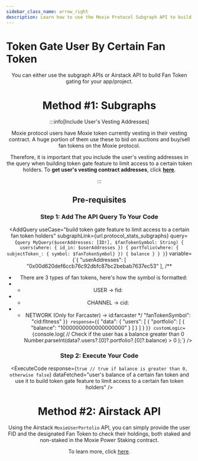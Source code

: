 ```yaml
---
sidebar_class_name: arrow_right
description: Learn how to use the Moxie Protocol Subgraph API to build token gate feature to limit access to a certain fan token holders.
---
```



# Token Gate User By Certain Fan Token

<Header
  useCase="build token gate feature to limit access to a certain fan token holders"
  apiName="Moxie Protocol Subgraph"
/>

You can either use the subgraph APIs or Airstack API to build Fan Token gating for your app/project.

# Method #1: Subgraphs

:::info[Include User's Vesting Addresses]

Moxie protocol users have Moxie token currently vesting in their vesting contract. A huge portion of them use these to bid on auctions and buy/sell fan tokens on the Moxie protocol.

Therefore, it is important that you include the user's vesting addresses in the query when building token gate feature to limit access to a certain token holders. To **get user's vesting contract addresses**, click [**here**](../vesting/01-get-users-vesting-contract-addresses.mdx).

:::

## Pre-requisites

<Prerequisites apiName="Moxie Protocol Subgraph" />

### Step 1: Add The API Query To Your Code

<AddQuery
  useCase="build token gate feature to limit access to a certain fan token holders"
  subgraphLink={url.protocol_stats_subgraphs}
  query={`query MyQuery($userAddresses: [ID!], $fanTokenSymbol: String) {
  users(where: { id_in: $userAddresses }) {
    portfolio(where: { subjectToken_: { symbol: $fanTokenSymbol} }) {
      balance
    }
  }
}`}
  variable={`{
  "userAddresses": [
    "0x00d620def6ccb76c92dbfc87bc2bebab7637ec53"
  ],
  /**
   * There are 3 types of fan tokens, here's how the symbol is formatted:
   * - USER -> fid:<fid>
   * - CHANNEL -> cid:<channel-id>
   * - NETWORK (Only for Farcaster) -> id:farcaster
   */
  "fanTokenSymbol": "cid:fitness"
}`}
  response={`{
  "data": {
    "users": [
      {
        "portfolio": [
          {
            "balance": "10000000000000000000"
          }
        ]
      }
    ]
  }
}`}
  customLogic={`console.log(
    // Check if the user has a balance greater than 0
    Number.parseInt(data?.users?.[0]?.portfolio?.[0]?.balance) > 0
  );`}
/>

### Step 2: Execute Your Code

<ExecuteCode
  response={`true // true if balance is greater than 0, otherwise false`}
  dataFetched="user's balance of a certain fan token and use it to build token gate feature to limit access to a certain fan token holders"
/>

# Method #2: Airstack API

Using the Airstack `MoxieUserPortolio` API, you can simply provide the user FID and the designated Fan Token to check their holdings, both staked and non-staked in the Moxie Power Staking contract.

To learn more, click [here](https://docs.airstack.xyz/airstack-docs-and-faqs/moxie/moxie-fan-token-balances#check-if-certain-user-hold-certain-fan-token).

<DeveloperSupport />
